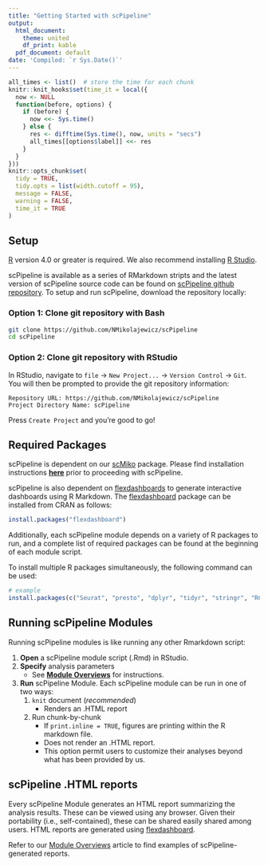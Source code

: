 ```yaml
---
title: "Getting Started with scPipeline"
output:
  html_document:
    theme: united
    df_print: kable
  pdf_document: default
date: 'Compiled: `r Sys.Date()`'
---
```


```r
all_times <- list()  # store the time for each chunk
knitr::knit_hooks$set(time_it = local({
  now <- NULL
  function(before, options) {
    if (before) {
      now <<- Sys.time()
    } else {
      res <- difftime(Sys.time(), now, units = "secs")
      all_times[[options$label]] <<- res
    }
  }
}))
knitr::opts_chunk$set(
  tidy = TRUE,
  tidy.opts = list(width.cutoff = 95),
  message = FALSE,
  warning = FALSE,
  time_it = TRUE
)
```

## Setup

[R](https://www.r-project.org/) version 4.0 or greater is required. We also recommend installing [R Studio](https://www.rstudio.com/).

scPipeline is available as a series of RMarkdown stripts and the latest version of scPipeline source code can be found on [scPipeline github repository](https://github.com/NMikolajewicz/scPipeline). To setup and run scPipeline, download the repository locally:

### Option 1: Clone git repository with Bash

``` bash
git clone https://github.com/NMikolajewicz/scPipeline
cd scPipeline
```

### Option 2: Clone git repository with RStudio

In RStudio, navigate to `file` -> `New Project...` -> `Version Control` -> `Git`. You will then be prompted to provide the git repository information:

    Repository URL: https://github.com/NMikolajewicz/scPipeline
    Project Directory Name: scPipeline
    
Press `Create Project` and you're good to go!

## Required Packages

scPipeline is dependent on our [scMiko](https://github.com/NMikolajewicz/scMiko) package. Please find installation instructions [**here**](install.html) prior to proceeding with scPipeline. 

scPipeline is also dependent on [flexdashboards](https://rstudio.github.io/flexdashboard/index.html) to generate interactive dashboards using R Markdown. The [flexdashboard](https://rstudio.github.io/flexdashboard/index.html) package can be installed from CRAN as follows:

```r
install.packages("flexdashboard")
```

Additionally, each scPipeline module depends on a variety of R packages to run, and a complete list of required packages can be found at the beginning of each module script. 

To install multiple R packages simultaneously, the following command can be used:

```r
# example
install.packages(c("Seurat", "presto", "dplyr", "tidyr", "stringr", "RColorBrewer", "ggplot2", "DT", "flexdashboard", "ggrepel", "future",  "ggwordcloud", "scales",  "org.Mm.eg.db", "org.Hs.eg.db","parallel", "doParallel", "foreach"))
```

## Running scPipeline Modules

Running scPipeline modules is like running any other Rmarkdown script:

1. **Open** a scPipeline module script (.Rmd) in RStudio.
2. **Specify** analysis parameters
    * See [**Module Overviews**](scPipeline_module_overview.html) for instructions. 
3. **Run** scPipeline Module. Each scPipeline module can be run in one of two ways:
    1. `knit` document (*recommended*)
        * Renders an .HTML report
    2. Run chunk-by-chunk
        * If `print.inline = TRUE`, figures are printing within the R markdown file. 
        * Does not render an .HTML report. 
        * This option permit users to customize their analyses beyond what has been provided by us. 

## scPipeline .HTML reports

Every scPipeline Module generates an HTML report summarizing the analysis results. These can be viewed using any browser. Given their portability (i.e., self-contained), these can be shared easily shared among users. HTML reports are generated using [flexdashboard](https://rstudio.github.io/flexdashboard/index.html).

Refer to our [Module Overviews](scPipeline_module_overview.html) article to find examples of scPipeline-generated reports. 
